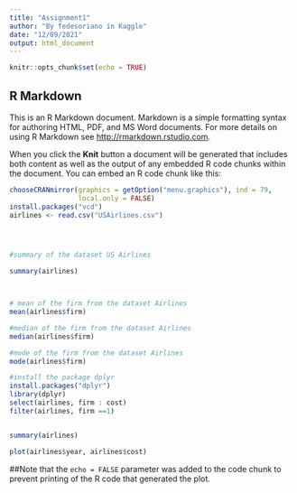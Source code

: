 ```yaml
---
title: "Assignment1"
author: "By fedesoriano in Kaggle"
date: "12/09/2021"
output: html_document
---
```


```r
knitr::opts_chunk$set(echo = TRUE)
```

## R Markdown

This is an R Markdown document. Markdown is a simple formatting syntax for authoring HTML, PDF, and MS Word documents. For more details on using R Markdown see <http://rmarkdown.rstudio.com>.

When you click the **Knit** button a document will be generated that includes both content as well as the output of any embedded R code chunks within the document. You can embed an R code chunk like this:

```r
chooseCRANmirror(graphics = getOption("menu.graphics"), ind = 79,
                 local.only = FALSE)
install.packages("vcd")
airlines <- read.csv("USAirlines.csv")




#summary of the dataset US Airlines

summary(airlines)



# mean of the firm from the dataset Airlines
mean(airlines$firm)

#median of the firm from the dataset Airlines
median(airlines$firm)

#mode of the firm from the dataset Airlines
mode(airlines$firm)

#install the package dplyr
install.packages("dplyr")
library(dplyr)
select(airlines, firm : cost)
filter(airlines, firm ==1)


summary(airlines)
```


```r
plot(airlines$year, airlines$cost)
```

##Note that the `echo = FALSE` parameter was added to the code chunk to prevent printing of the R code that generated the plot.
